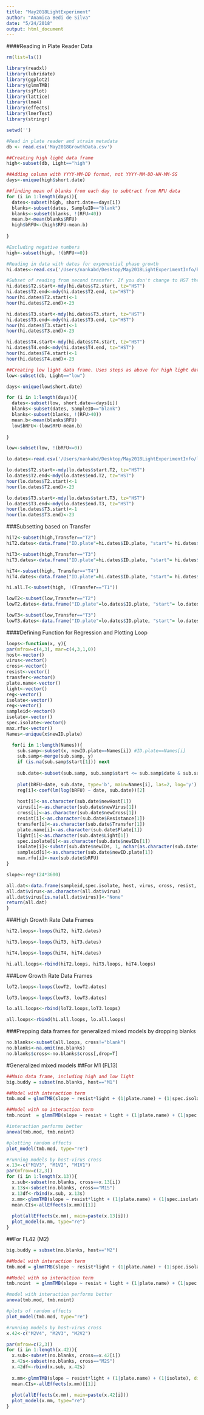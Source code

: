 ```yaml
---
title: "May2018LightExperiment"
author: "Anamica Bedi de Silva"
date: "5/24/2018"
output: html_document
---
```

####Reading in  Plate Reader Data
```r
rm(list=ls())

library(readxl)
library(lubridate)
library(ggplot2)
library(glmmTMB)
library(sjPlot)
library(lattice)
library(lme4)
library(effects)
library(lmerTest)
library(stringr)

setwd('')

#Read in plate reader and strain metadata
db <- read.csv('May2018GrowthData.csv')
```

```r
##Creating high light data frame
high<-subset(db, Light=="high")

##Adding column with YYYY-MM-DD format, not YYYY-MM-DD-HH-MM-SS
days<-unique(high$short.date) 

##finding mean of blanks from each day to subtract from RFU data
for (i in 1:length(days)){
  dates<-subset(high, short.date==days[i])
  blanks<-subset(dates, SampleID=="blank")
  blanks<-subset(blanks, !(RFU>40))
  mean.b<-mean(blanks$RFU)
  high$bRFU<-(high$RFU-mean.b)
  
} 

#Excluding negative numbers
high<-subset(high, !(bRFU<=0)) 

#Reading in data with dates for exponential phase growth
hi.dates<-read.csv('/Users/nankabd/Desktop/May2018LightExperimentInfo/hidatelist.csv') #dates of exponential growth for each curve

#Subset of reading from second transfer. If you don't change to HST then it's in universal time is used and that's a mess
hi.dates$T2.start<-mdy(hi.dates$T2.start, tz="HST") 
hi.dates$T2.end<-mdy(hi.dates$T2.end, tz="HST")
hour(hi.dates$T2.start)<-1
hour(hi.dates$T2.end)<-23

hi.dates$T3.start<-mdy(hi.dates$T3.start, tz="HST")
hi.dates$T3.end<-mdy(hi.dates$T3.end, tz="HST")
hour(hi.dates$T3.start)<-1
hour(hi.dates$T3.end)<-23

hi.dates$T4.start<-mdy(hi.dates$T4.start, tz="HST")
hi.dates$T4.end<-mdy(hi.dates$T4.end, tz="HST")
hour(hi.dates$T4.start)<-1
hour(hi.dates$T4.end)<-23

##Creating low light data frame. Uses steps as above for high light data frame.
low<-subset(db, Light=="low")

days<-unique(low$short.date)

for (i in 1:length(days)){
  dates<-subset(low, short.date==days[i])
  blanks<-subset(dates, SampleID=="blank")
  blanks<-subset(blanks, !(RFU>40))
  mean.b<-mean(blanks$RFU)
  low$bRFU<-(low$RFU-mean.b)
  
}

low<-subset(low, !(bRFU<=0))

lo.dates<-read.csv('/Users/nankabd/Desktop/May2018LightExperimentInfo/lodatelist.csv')

lo.dates$T2.start<-mdy(lo.dates$start.T2, tz="HST")
lo.dates$T2.end<-mdy(lo.dates$end.T2, tz="HST")
hour(lo.dates$T2.start)<-1
hour(lo.dates$T2.end)<-23

lo.dates$T3.start<-mdy(lo.dates$start.T3, tz="HST")
lo.dates$T3.end<-mdy(lo.dates$end.T3, tz="HST")
hour(lo.dates$T3.start)<-1
hour(lo.dates$T3.end)<-23

```

###Subsetting based on Transfer
```r
hiT2<-subset(high,Transfer=="T2")
hiT2.dates<-data.frame("ID.plate"=hi.dates$ID.plate, "start"= hi.dates$T2.start, "end"=hi.dates$T2.end)

hiT3<-subset(high,Transfer=="T3")
hiT3.dates<-data.frame("ID.plate"=hi.dates$ID.plate, "start"= hi.dates$T3.start, "end"=hi.dates$T3.end)

hiT4<-subset(high, Transfer=="T4")
hiT4.dates<-data.frame("ID.plate"=hi.dates$ID.plate, "start"= hi.dates$T4.start, "end"=hi.dates$T4.end)

hi.all.T<-subset(high, !(Transfer=="T1"))

lowT2<-subset(low,Transfer=="T2")
lowT2.dates<-data.frame("ID.plate"=lo.dates$ID.plate, "start"= lo.dates$T2.start, "end"=lo.dates$T2.end)

lowT3<-subset(low,Transfer=="T3")
lowT3.dates<-data.frame("ID.plate"=lo.dates$ID.plate, "start"= lo.dates$T3.start, "end"=lo.dates$T3.end)

```
####Defining Function for Regression and Plotting Loop

```r
loops<-function(x, y){ 
par(mfrow=c(4,3), mar=c(4,3,1,0))
host<-vector()
virus<-vector()
cross<-vector()
resist<-vector()
transfer<-vector()
plate.name<-vector()
light<-vector()
reg<-vector()
isolate<-vector()
reg<-vector()
sampleid<-vector()
isolate<-vector()
spec.isolate<-vector()
max.rfu<-vector()
Names<-unique(x$newID.plate)

  for(i in 1:length(Names)){
    sub.samp<-subset(x, newID.plate==Names[i]) #ID.plate==Names[i]
    sub.samp<-merge(sub.samp, y)
    if (is.na(sub.samp$start[1])) next
  
    sub.date<-subset(sub.samp, sub.samp$start <= sub.samp$date & sub.samp$date<=sub.samp$end)
    
    plot(bRFU~date, sub.date, type='b', main=Names[i], las=2, log='y')
    reg[i]<-coef(lm(log(bRFU) ~ date, sub.date))[2]
    
    host[i]<-as.character(sub.date$newHost[1])
    virus[i]<-as.character(sub.date$newVirus[1])
    cross[i]<-as.character(sub.date$newCross[1])
    resist[i]<-as.character(sub.date$Resistance[1])
    transfer[i]<-as.character(sub.date$Transfer[1])
    plate.name[i]<-as.character(sub.date$Plate[1])
    light[i]<-as.character(sub.date$Light[1])
    spec.isolate[i]<-as.character(sub.date$newIDs[1])
    isolate[i]<-substr(sub.date$newIDs, 1, nchar(as.character(sub.date$newIDs))-1)
    sampleid[i]<-as.character(sub.date$newID.plate[1])
    max.rfu[i]<-max(sub.date$bRFU)
}

slope<-reg*(24*3600)

all.dat<-data.frame(sampleid,spec.isolate, host, virus, cross, resist, transfer, plate.name, light, slope, isolate, max.rfu)
all.dat$virus<-as.character(all.dat$virus)
all.dat$virus[is.na(all.dat$virus)]<-"None"
return(all.dat)
}

```
###High Growth Rate Data Frames
```r

hiT2.loops<-loops(hiT2, hiT2.dates)

hiT3.loops<-loops(hiT3, hiT3.dates)

hiT4.loops<-loops(hiT4, hiT4.dates)

hi.all.loops<-rbind(hiT2.loops, hiT3.loops, hiT4.loops)

```
###Low Growth Rate Data Frames
```r
loT2.loops<-loops(lowT2, lowT2.dates)

loT3.loops<-loops(lowT3, lowT3.dates)

lo.all.loops<-rbind(loT2.loops,loT3.loops)

all.loops<-rbind(hi.all.loops, lo.all.loops)
```

###Prepping data frames for generalized mixed models by dropping blanks
```r
no.blanks<-subset(all.loops, cross!="blank")
no.blanks<-na.omit(no.blanks)
no.blanks$cross<-no.blanks$cross[,drop=T]
```

#Generalized mixed models
##For M1 (FL13)
```r
##Main data frame, including high and low light
big.buddy = subset(no.blanks, host=="M1")

##Model with interaction term
tmb.mod = glmmTMB(slope ~ resist*light + (1|plate.name) + (1|spec.isolate), dispformula =~ resist, data=big.buddy)

##Model with no interaction term
tmb.noint  = glmmTMB(slope ~ resist + light + (1|plate.name) + (1|spec.isolate), dispformula =~ resist, data=big.buddy)

#interaction performs better
anova(tmb.mod, tmb.noint) 

#plotting random effects
plot_model(tmb.mod, type="re")

#running models by host-virus cross
x.13<-c("M1V3", "M1V2", "M1V1")
par(mfrow=c(2,3))
for (i in 1:length(x.13)){
  x.sub<-subset(no.blanks, cross==x.13[i])
  x.13s<-subset(no.blanks, cross=="M1S")
  x.13df<-rbind(x.sub, x.13s)
  x.mm<-glmmTMB(slope ~ resist*light + (1|plate.name) + (1|spec.isolate), dispformula =~ resist, data=x.13df)
  mean.CIs<-allEffects(x.mm)[[1]]
  
  plot(allEffects(x.mm), main=paste(x.13[i]))
  plot_model(x.mm, type="re")
}
```

##For FL42 (M2)
```r
big.buddy = subset(no.blanks, host=="M2")

##Model with interaction term
tmb.mod = glmmTMB(slope ~ resist*light + (1|plate.name) + (1|spec.isolate), dispformula =~ resist, data=big.buddy)

##Model with no interaction term
tmb.noint  = glmmTMB(slope ~ resist + light + (1|plate.name) + (1|spec.isolate), dispformula =~ resist, data=big.buddy)

#model with interaction performs better
anova(tmb.mod, tmb.noint)

#plots of random effects
plot_model(tmb.mod, type="re")

#running models by host-virus cross
x.42<-c("M2V4", "M2V3", "M2V2")

par(mfrow=c(2,3))
for (i in 1:length(x.42)){
  x.sub<-subset(no.blanks, cross==x.42[i])
  x.42s<-subset(no.blanks, cross=="M2S")
  x.42df<-rbind(x.sub, x.42s)
  
  x.mm<-glmmTMB(slope ~ resist*light + (1|plate.name) + (1|isolate), dispformula =~ resist, data=x.42df)
  mean.CIs<-allEffects(x.mm)[[1]]
  
  plot(allEffects(x.mm), main=paste(x.42[i]))
  plot_model(x.mm, type="re") 
}
  
```

